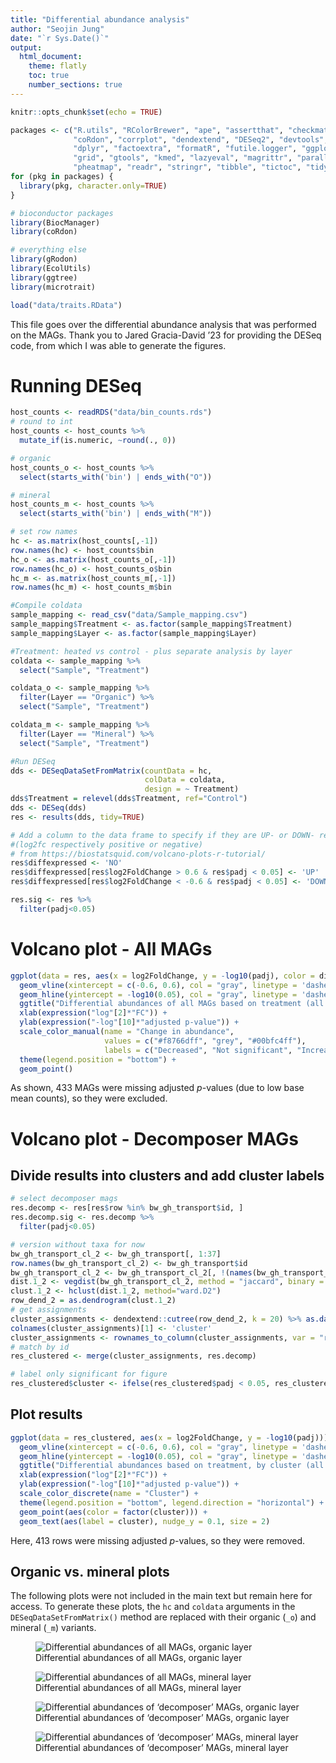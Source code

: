 ```yaml
---
title: "Differential abundance analysis"
author: "Seojin Jung"
date: "`r Sys.Date()`"
output:
  html_document:
    theme: flatly
    toc: true
    number_sections: true
---
```


```r
knitr::opts_chunk$set(echo = TRUE)
```

```r
packages <- c("R.utils", "RColorBrewer", "ape", "assertthat", "checkmate",
              "coRdon", "corrplot", "dendextend", "DESeq2", "devtools", "doParallel", 
              "dplyr", "factoextra", "formatR", "futile.logger", "ggplot2", 
              "grid", "gtools", "kmed", "lazyeval", "magrittr", "parallel", 
              "pheatmap", "readr", "stringr", "tibble", "tictoc", "tidyr")
for (pkg in packages) {
  library(pkg, character.only=TRUE)
}

# bioconductor packages
library(BiocManager)
library(coRdon)

# everything else
library(gRodon)
library(EcolUtils)
library(ggtree)
library(microtrait)
```

```r
load("data/traits.RData")
```

This file goes over the differential abundance analysis that was performed on the MAGs. Thank you to Jared Gracia-David '23 for providing the DESeq code, from which I was able to generate the figures.

# Running DESeq
```r
host_counts <- readRDS("data/bin_counts.rds")
# round to int
host_counts <- host_counts %>%
  mutate_if(is.numeric, ~round(., 0))

# organic
host_counts_o <- host_counts %>%
  select(starts_with('bin') | ends_with("O"))

# mineral
host_counts_m <- host_counts %>%
  select(starts_with('bin') | ends_with("M"))

# set row names
hc <- as.matrix(host_counts[,-1])
row.names(hc) <- host_counts$bin
hc_o <- as.matrix(host_counts_o[,-1])
row.names(hc_o) <- host_counts_o$bin
hc_m <- as.matrix(host_counts_m[,-1])
row.names(hc_m) <- host_counts_m$bin

#Compile coldata
sample_mapping <- read_csv("data/Sample_mapping.csv")
sample_mapping$Treatment <- as.factor(sample_mapping$Treatment)
sample_mapping$Layer <- as.factor(sample_mapping$Layer)

#Treatment: heated vs control - plus separate analysis by layer
coldata <- sample_mapping %>%
  select("Sample", "Treatment")

coldata_o <- sample_mapping %>%
  filter(Layer == "Organic") %>%
  select("Sample", "Treatment")

coldata_m <- sample_mapping %>%
  filter(Layer == "Mineral") %>%
  select("Sample", "Treatment")

#Run DESeq
dds <- DESeqDataSetFromMatrix(countData = hc,
                              colData = coldata,
                              design = ~ Treatment)
dds$Treatment = relevel(dds$Treatment, ref="Control")
dds <- DESeq(dds)
res <- results(dds, tidy=TRUE)

# Add a column to the data frame to specify if they are UP- or DOWN- regulated 
#(log2fc respectively positive or negative)
# from https://biostatsquid.com/volcano-plots-r-tutorial/
res$diffexpressed <- 'NO'
res$diffexpressed[res$log2FoldChange > 0.6 & res$padj < 0.05] <- 'UP'
res$diffexpressed[res$log2FoldChange < -0.6 & res$padj < 0.05] <- 'DOWN'

res.sig <- res %>%
  filter(padj<0.05)
```

# Volcano plot - All MAGs

```r
ggplot(data = res, aes(x = log2FoldChange, y = -log10(padj), color = diffexpressed)) +
  geom_vline(xintercept = c(-0.6, 0.6), col = "gray", linetype = 'dashed') +
  geom_hline(yintercept = -log10(0.05), col = "gray", linetype = 'dashed') +
  ggtitle("Differential abundances of all MAGs based on treatment (all layers)") +
  xlab(expression("log"[2]*"FC")) +
  ylab(expression("-log"[10]*"adjusted p-value")) +
  scale_color_manual(name = "Change in abundance",
                     values = c("#f8766dff", "grey", "#00bfc4ff"),
                     labels = c("Decreased", "Not significant", "Increased")) +
  theme(legend.position = "bottom") +
  geom_point()
```

As shown, 433 MAGs were missing adjusted *p*-values (due to low base mean counts), so they were excluded.

# Volcano plot - Decomposer MAGs
## Divide results into clusters and add cluster labels

```r
# select decomposer mags
res.decomp <- res[res$row %in% bw_gh_transport$id, ]
res.decomp.sig <- res.decomp %>%
  filter(padj<0.05)

# version without taxa for now
bw_gh_transport_cl_2 <- bw_gh_transport[, 1:37]
row.names(bw_gh_transport_cl_2) <- bw_gh_transport$id
bw_gh_transport_cl_2 <- bw_gh_transport_cl_2[, !(names(bw_gh_transport_cl_2) %in% c('id'))]
dist.1_2 <- vegdist(bw_gh_transport_cl_2, method = "jaccard", binary = TRUE)
clust.1_2 <- hclust(dist.1_2, method="ward.D2")
row_dend_2 = as.dendrogram(clust.1_2)
# get assignments
cluster_assignments <- dendextend::cutree(row_dend_2, k = 20) %>% as.data.frame()
colnames(cluster_assignments)[1] <- 'cluster'
cluster_assignments <- rownames_to_column(cluster_assignments, var = "row")
# match by id
res_clustered <- merge(cluster_assignments, res.decomp)

# label only significant for figure
res_clustered$cluster <- ifelse(res_clustered$padj < 0.05, res_clustered$cluster, NA)
```

## Plot results

```r
ggplot(data = res_clustered, aes(x = log2FoldChange, y = -log10(padj))) +
  geom_vline(xintercept = c(-0.6, 0.6), col = "gray", linetype = 'dashed') +
  geom_hline(yintercept = -log10(0.05), col = "gray", linetype = 'dashed') +
  ggtitle("Differential abundances based on treatment, by cluster (all layers)") +
  xlab(expression("log"[2]*"FC")) +
  ylab(expression("-log"[10]*"adjusted p-value")) +
  scale_color_discrete(name = "Cluster") +
  theme(legend.position = "bottom", legend.direction = "horizontal") +
  geom_point(aes(color = factor(cluster))) +
  geom_text(aes(label = cluster), nudge_y = 0.1, size = 2)
```

Here, 413 rows were missing adjusted *p*-values, so they were removed.

## Organic vs. mineral plots

The following plots were not included in the main text but remain here for access. To generate these plots, the `hc` and `coldata` arguments in the `DESeqDataSetFromMatrix()` method are replaced with their organic (`_o`) and mineral (`_m`) variants.

![Differential abundances of all MAGs, organic layer](images/diff_abund_all_o.png)

![Differential abundances of all MAGs, mineral layer](images/diff_abund_all_m.png)

![Differential abundances of 'decomposer' MAGs, organic layer](images/diff_abund_decom_o.png)

![Differential abundances of 'decomposer' MAGs, mineral layer](images/diff_abund_decom_m.png)